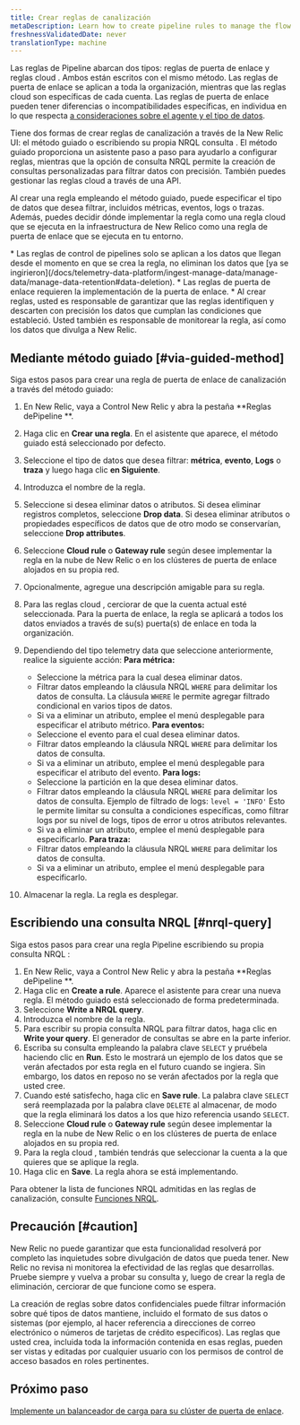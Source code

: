 ```yaml
---
title: Crear reglas de canalización
metaDescription: Learn how to create pipeline rules to manage the flow of data from your monitored entities to New Relic.
freshnessValidatedDate: never
translationType: machine
---
```


Las reglas de Pipeline abarcan dos tipos: reglas de puerta de enlace y reglas cloud . Ambos están escritos con el mismo método. Las reglas de puerta de enlace se aplican a toda la organización, mientras que las reglas cloud son específicas de cada cuenta. Las reglas de puerta de enlace pueden tener diferencias o incompatibilidades específicas, en individua en lo que respecta [a consideraciones sobre el agente y el tipo de datos](/docs/new-relic-control/pipeline-control/data-dropping-gateway).

Tiene dos formas de crear reglas de canalización a través de la New Relic UI: el método guiado o escribiendo su propia NRQL consulta . El método guiado proporciona un asistente paso a paso para ayudarlo a configurar reglas, mientras que la opción de consulta NRQL permite la creación de consultas personalizadas para filtrar datos con precisión. También puedes gestionar las reglas cloud a través de una API.

Al crear una regla empleando el método guiado, puede especificar el tipo de datos que desea filtrar, incluidos métricas, eventos, logs o trazas. Además, puedes decidir dónde implementar la regla como una regla cloud que se ejecuta en la infraestructura de New Relico como una regla de puerta de enlace que se ejecuta en tu entorno.

<Callout variant="important">
  * Las reglas de control de pipelines solo se aplican a los datos que llegan desde el momento en que se crea la regla, no eliminan los datos que [ya se ingirieron](/docs/telemetry-data-platform/ingest-manage-data/manage-data/manage-data-retention#data-deletion).
  * Las reglas de puerta de enlace requieren la implementación de la puerta de enlace.
  * Al crear reglas, usted es responsable de garantizar que las reglas identifiquen y descarten con precisión los datos que cumplan las condiciones que estableció. Usted también es responsable de monitorear la regla, así como los datos que divulga a New Relic.
</Callout>

## Mediante método guiado [#via-guided-method]

Siga estos pasos para crear una regla de puerta de enlace de canalización a través del método guiado:

1. En New Relic, vaya a Control New Relic y abra la pestaña **Reglas dePipeline **.

2. Haga clic en **Crear una regla**. En el asistente que aparece, el método guiado está seleccionado por defecto.

3. Seleccione el tipo de datos que desea filtrar: **métrica**, **evento**, **Logs** o **traza** y luego haga clic **en Siguiente**.

4. Introduzca el nombre de la regla.

5. Seleccione si desea eliminar datos o atributos. Si desea eliminar registros completos, seleccione **Drop data**. Si desea eliminar atributos o propiedades específicos de datos que de otro modo se conservarían, seleccione **Drop attributes**.

6. Seleccione **Cloud rule** o **Gateway rule** según desee implementar la regla en la nube de New Relic o en los clústeres de puerta de enlace alojados en su propia red.

7. Opcionalmente, agregue una descripción amigable para su regla.

8. Para las reglas cloud , cerciorar de que la cuenta actual esté seleccionada. Para la puerta de enlace, la regla se aplicará a todos los datos enviados a través de su(s) puerta(s) de enlace en toda la organización.

9. Dependiendo del tipo telemetry data que seleccione anteriormente, realice la siguiente acción: **Para métrica:**

   * Seleccione la métrica para la cual desea eliminar datos.
   * Filtrar datos empleando la cláusula NRQL `WHERE` para delimitar los datos de consulta. La cláusula `WHERE` le permite agregar filtrado condicional en varios tipos de datos.
   * Si va a eliminar un atributo, emplee el menú desplegable para especificar el atributo métrico. **Para eventos:**
   * Seleccione el evento para el cual desea eliminar datos.
   * Filtrar datos empleando la cláusula NRQL `WHERE` para delimitar los datos de consulta.
   * Si va a eliminar un atributo, emplee el menú desplegable para especificar el atributo del evento. **Para logs:**
   * Seleccione la partición en la que desea eliminar datos.
   * Filtrar datos empleando la cláusula NRQL `WHERE` para delimitar los datos de consulta. Ejemplo de filtrado de logs: `level = 'INFO'` Esto le permite limitar su consulta a condiciones específicas, como filtrar logs por su nivel de logs, tipos de error u otros atributos relevantes.
   * Si va a eliminar un atributo, emplee el menú desplegable para especificarlo. **Para traza:**
   * Filtrar datos empleando la cláusula NRQL `WHERE` para delimitar los datos de consulta.
   * Si va a eliminar un atributo, emplee el menú desplegable para especificarlo.

10. Almacenar la regla. La regla es desplegar.

## Escribiendo una consulta NRQL [#nrql-query]

Siga estos pasos para crear una regla Pipeline escribiendo su propia consulta NRQL :

1. En New Relic, vaya a Control New Relic y abra la pestaña **Reglas dePipeline **.
2. Haga clic en **Create a rule**. Aparece el asistente para crear una nueva regla. El método guiado está seleccionado de forma predeterminada.
3. Seleccione **Write a NRQL query**.
4. Introduzca el nombre de la regla.
5. Para escribir su propia consulta NRQL para filtrar datos, haga clic en **Write your query**. El generador de consultas se abre en la parte inferior.
6. Escriba su consulta empleando la palabra clave `SELECT` y pruébela haciendo clic en **Run**. Esto le mostrará un ejemplo de los datos que se verán afectados por esta regla en el futuro cuando se ingiera. Sin embargo, los datos en reposo no se verán afectados por la regla que usted cree.
7. Cuando esté satisfecho, haga clic en **Save rule**. La palabra clave `SELECT` será reemplazada por la palabra clave `DELETE` al almacenar, de modo que la regla eliminará los datos a los que hizo referencia usando `SELECT`.
8. Seleccione **Cloud rule** o **Gateway rule** según desee implementar la regla en la nube de New Relic o en los clústeres de puerta de enlace alojados en su propia red.
9. Para la regla cloud , también tendrás que seleccionar la cuenta a la que quieres que se aplique la regla.
10. Haga clic en **Save**. La regla ahora se está implementando.

Para obtener la lista de funciones NRQL admitidas en las reglas de canalización, consulte [Funciones NRQL](/docs/new-relic-control/pipeline-control/nrql-functions).

## Precaución [#caution]

New Relic no puede garantizar que esta funcionalidad resolverá por completo las inquietudes sobre divulgación de datos que pueda tener. New Relic no revisa ni monitorea la efectividad de las reglas que desarrollas. Pruebe siempre y vuelva a probar su consulta y, luego de crear la regla de eliminación, cerciorar de que funcione como se espera.

La creación de reglas sobre datos confidenciales puede filtrar información sobre qué tipos de datos mantiene, incluido el formato de sus datos o sistemas (por ejemplo, al hacer referencia a direcciones de correo electrónico o números de tarjetas de crédito específicos). Las reglas que usted crea, incluida toda la información contenida en esas reglas, pueden ser vistas y editadas por cualquier usuario con los permisos de control de acceso basados en roles pertinentes.

## Próximo paso

[Implemente un balanceador de carga para su clúster de puerta de enlace](/docs/new-relic-control/pipeline-control/load-balancer-for-gateway).